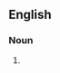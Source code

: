 ==English==

===Noun===
{{en-noun|head=[[life]] [[of]] [[Reilly]]|-}}

# {{lb|en|rare}} {{alternative spelling of|life of Riley|lang=en}}